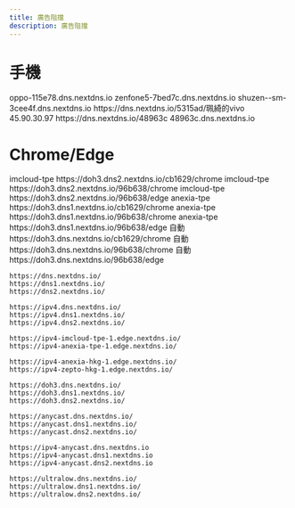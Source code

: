 ---
title: 廣告阻擋
description: 廣告阻擋
---


# 手機

<Tabs>
  <TabItem value="OPPO" label="OPPO">
    <CodeBlock>oppo-115e78.dns.nextdns.io</CodeBlock>
  </TabItem>
  <TabItem value="ZF5" label="ZF5">
    <CodeBlock>zenfone5-7bed7c.dns.nextdns.io</CodeBlock>
  </TabItem>
  <TabItem value="SM" label="Samsung">
    <CodeBlock>shuzen--sm-3cee4f.dns.nextdns.io</CodeBlock>
  </TabItem>
  <TabItem value="Vivo" label="Vivo">
    <CodeBlock>https://dns.nextdns.io/5315ad/珮綺的vivo</CodeBlock>
  </TabItem>
  <TabItem value="HOME" label="HOME">
    <CodeBlock>45.90.30.97</CodeBlock>
    <CodeBlock>https://dns.nextdns.io/48963c</CodeBlock>
    <CodeBlock>48963c.dns.nextdns.io</CodeBlock>
  </TabItem>
</Tabs>

# Chrome/Edge

<Tabs groupId="Chrome">
  <TabItem value="OPPO" label="OPPO">
    imcloud-tpe
    <CodeBlock>
      https://doh3.dns2.nextdns.io/cb1629/chrome
        </CodeBlock>
  </TabItem>
  <TabItem value="chrome" label="chrome">
    imcloud-tpe
      <CodeBlock>
      https://doh3.dns2.nextdns.io/96b638/chrome
      </CodeBlock>
    </TabItem>
    <TabItem value="edge" label="edge">
    imcloud-tpe
      <CodeBlock>
      https://doh3.dns2.nextdns.io/96b638/edge
      </CodeBlock>
    </TabItem>

</Tabs>

<Tabs groupId="Chrome">
  <TabItem value="OPPO" label="OPPO">
    anexia-tpe
    <CodeBlock>
      https://doh3.dns1.nextdns.io/cb1629/chrome
        </CodeBlock>
  </TabItem>
  <TabItem value="chrome" label="chrome">
    anexia-tpe 
      <CodeBlock>
      https://doh3.dns1.nextdns.io/96b638/chrome
      </CodeBlock>
    </TabItem>
    <TabItem value="edge" label="edge">
    anexia-tpe 
      <CodeBlock>
      https://doh3.dns1.nextdns.io/96b638/edge
      </CodeBlock>
    </TabItem>

</Tabs>

<Tabs groupId="Chrome">
  <TabItem value="OPPO" label="OPPO">
    自動
    <CodeBlock>
      https://doh3.dns.nextdns.io/cb1629/chrome
    </CodeBlock>
  </TabItem>
  <TabItem value="chrome" label="chrome">
    自動
      <CodeBlock>
      https://doh3.dns.nextdns.io/96b638/chrome
      </CodeBlock>
    </TabItem>
    <TabItem value="edge" label="edge">
    自動
      <CodeBlock>
      https://doh3.dns.nextdns.io/96b638/edge
      </CodeBlock>
    </TabItem>

</Tabs>


```
https://dns.nextdns.io/
https://dns1.nextdns.io/
https://dns2.nextdns.io/

https://ipv4.dns.nextdns.io/
https://ipv4.dns1.nextdns.io/
https://ipv4.dns2.nextdns.io/

https://ipv4-imcloud-tpe-1.edge.nextdns.io/
https://ipv4-anexia-tpe-1.edge.nextdns.io/

https://ipv4-anexia-hkg-1.edge.nextdns.io/
https://ipv4-zepto-hkg-1.edge.nextdns.io/

https://doh3.dns.nextdns.io/
https://doh3.dns1.nextdns.io/
https://doh3.dns2.nextdns.io/

https://anycast.dns.nextdns.io/
https://anycast.dns1.nextdns.io/
https://anycast.dns2.nextdns.io/

https://ipv4-anycast.dns.nextdns.io
https://ipv4-anycast.dns1.nextdns.io
https://ipv4-anycast.dns2.nextdns.io

https://ultralow.dns.nextdns.io/
https://ultralow.dns1.nextdns.io/
https://ultralow.dns2.nextdns.io/
```